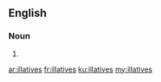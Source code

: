 ==English==

===Noun===
{{head|en|plural}}

# {{plural of|illative|lang=en}}

[[ar:illatives]]
[[fr:illatives]]
[[ku:illatives]]
[[my:illatives]]
